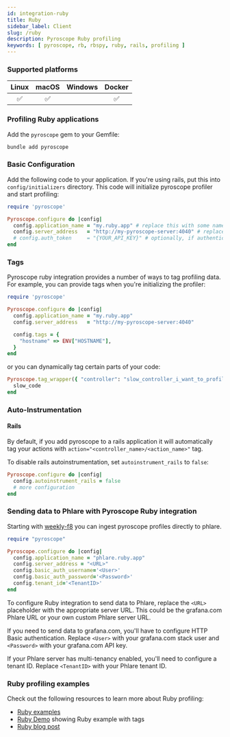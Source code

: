 ```yaml
---
id: integration-ruby
title: Ruby
sidebar_label: Client
slug: /ruby
description: Pyroscope Ruby profiling
keywords: [ pyroscope, rb, rbspy, ruby, rails, profiling ]
---
```





### Supported platforms

| Linux | macOS | Windows | Docker |
|:-----:|:-----:|:-------:|:------:|
|   ✅  |   ✅  |         |   ✅   |

### Profiling Ruby applications

Add the `pyroscope` gem to your Gemfile:

```bash
bundle add pyroscope
```

### Basic Configuration

Add the following code to your application. If you're using rails, put this into `config/initializers` directory. This code will initialize pyroscope profiler and start profiling:

```ruby
require 'pyroscope'

Pyroscope.configure do |config|
  config.application_name = "my.ruby.app" # replace this with some name for your application
  config.server_address   = "http://my-pyroscope-server:4040" # replace this with the address of your pyroscope server
  # config.auth_token     = "{YOUR_API_KEY}" # optionally, if authentication is enabled, specify the API key
end
```

### Tags

Pyroscope ruby integration provides a number of ways to tag profiling data. For example, you can provide tags when you're initializing the profiler:

```ruby
require 'pyroscope'

Pyroscope.configure do |config|
  config.application_name = "my.ruby.app"
  config.server_address   = "http://my-pyroscope-server:4040"

  config.tags = {
    "hostname" => ENV["HOSTNAME"],
  }
end
```

or you can dynamically tag certain parts of your code:

```ruby
Pyroscope.tag_wrapper({ "controller": "slow_controller_i_want_to_profile" }) do
  slow_code
end
```

### Auto-Instrumentation

#### Rails

By default, if you add pyroscope to a rails application it will automatically tag your actions with `action="<controller_name>/<action_name>"` tag.

To disable rails autoinstrumentation, set `autoinstrument_rails` to `false`:
```ruby
Pyroscope.configure do |config|
  config.autoinstrument_rails = false
  # more configuration
end

```

### Sending data to Phlare with Pyroscope Ruby integration

Starting with [weekly-f8](https://hub.docker.com/r/grafana/phlare/tags) you can ingest pyroscope profiles directly to phlare.

```ruby
require "pyroscope"

Pyroscope.configure do |config|
  config.application_name = "phlare.ruby.app"
  config.server_address = "<URL>"
  config.basic_auth_username='<User>'
  config.basic_auth_password='<Password>'
  config.tenant_id='<TenantID>'
end
```

To configure Ruby integration to send data to Phlare, replace the `<URL>` placeholder with the appropriate server URL. This could be the grafana.com Phlare URL or your own custom Phlare server URL.

If you need to send data to grafana.com, you'll have to configure HTTP Basic authentication. Replace `<User>` with your grafana.com stack user and `<Password>` with your grafana.com API key.

If your Phlare server has multi-tenancy enabled, you'll need to configure a tenant ID. Replace `<TenantID>` with your Phlare tenant ID.


### Ruby profiling examples

Check out the following resources to learn more about Ruby profiling:
- [Ruby examples](https://github.com/pyroscope-io/pyroscope/tree/main/examples/ruby)
- [Ruby Demo](https://demo.pyroscope.io/?query=rideshare-app-ruby.cpu%7B%7D) showing Ruby example with tags
- [Ruby blog post](/blog/profiling-with-pyroscopes-ruby-gem)

<Flamegraph profileData={RubyNative}></Flamegraph>


